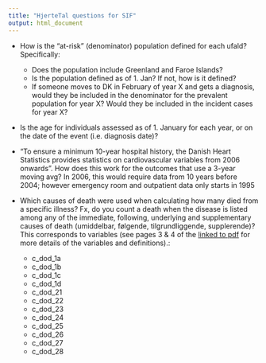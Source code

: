 ```yaml
---
title: "HjerteTal questions for SIF"
output: html_document
---
```


- How is the "at-risk" (denominator) population defined for each ufald? Specifically:
  + Does the population include Greenland and Faroe Islands?
  + Is the population defined as of 1. Jan? If not, how is it defined?
  + If someone moves to DK in February of year X and gets a diagnosis, would they be included in the denominator for the prevalent population for year X? Would they be included in the incident cases for year X?

- Is the age for individuals assessed as of 1. January for each year, or on the date of the event (i.e. diagnosis date)?

- "To ensure a minimum 10-year hospital history, the Danish Heart Statistics provides statistics on cardiovascular variables from 2006 onwards". How does this work for the outcomes that use a 3-year moving avg? In 2006, this would require data from 10 years before 2004; however emergency room and outpatient data only starts in 1995

- Which causes of death were used when calculating how many died from a specific illness? Fx, do you count a death when the disease is listed among any of the  immediate, following, underlying and supplementary causes of death (umiddelbar, følgende, tilgrundliggende, supplerende)? This corresponds to variables (see pages 3 & 4 of the [linked to pdf](https://sundhedsdatastyrelsen.dk/-/media/sds/filer/registre-og-services/nationale-sundhedsregistre/doedsaarsager-og-biologisk-materiale/doedaarsagsregisteret/dokumentation-doedsaarsagregisteret-2002-2008.pdf?la=da) for more details of the variables and definitions).:
  
  + c_dod_1a
  + c_dod_1b 
  + c_dod_1c
  + c_dod_1d
  + c_dod_21
  + c_dod_22
  + c_dod_23
  + c_dod_24
  + c_dod_25
  + c_dod_26
  + c_dod_27
  + c_dod_28